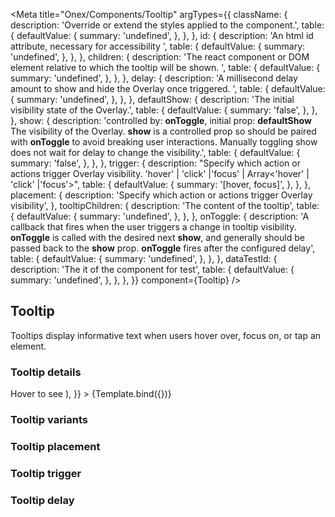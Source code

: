 

<Meta
  title="Onex/Components/Tooltip"
  argTypes={{
    className: {
      description: 'Override or extend the styles applied to the component.',
      table: {
        defaultValue: {
          summary: 'undefined',
        },
      },
    },
    id: {
      description: 'An html id attribute, necessary for accessibility ',
      table: {
        defaultValue: {
          summary: 'undefined',
        },
      },
    },
    children: {
      description:
        'The react component or DOM element relative to which the tooltip will be shown. ',
      table: {
        defaultValue: {
          summary: 'undefined',
        },
      },
    },
    delay: {
      description: 'A millisecond delay amount to show and hide the Overlay once triggered. ',
      table: {
        defaultValue: {
          summary: 'undefined',
        },
      },
    },
    defaultShow: {
      description: 'The initial visibility state of the Overlay.',
      table: {
        defaultValue: {
          summary: 'false',
        },
      },
    },
    show: {
      description:
        'controlled by: <b>onToggle</b>, initial prop: <b>defaultShow</b> The visibility of the Overlay. <b>show</b> is a controlled prop so should be paired with <b>onToggle</b> to avoid breaking user interactions. Manually toggling show does not wait for delay to change the visibility.',
      table: {
        defaultValue: {
          summary: 'false',
        },
      },
    },
    trigger: {
      description:
        "Specify which action or actions trigger Overlay visibility. 'hover' | 'click' |'focus' | Array<'hover' | 'click' |'focus'>",
      table: {
        defaultValue: {
          summary: '[hover, focus]',
        },
      },
    },
    placement: {
      description: 'Specify which action or actions trigger Overlay visibility',
    },
    tooltipChildren: {
      description: 'The content of the tooltip',
      table: {
        defaultValue: {
          summary: 'undefined',
        },
      },
    },
    onToggle: {
      description:
        'A callback that fires when the user triggers a change in tooltip visibility. <b>onToggle</b> is called with the desired next <b>show</b>, and generally should be passed back to the <b>show</b> prop. <b>onToggle</b> fires after the configured delay',
      table: {
        defaultValue: {
          summary: 'undefined',
        },
      },
    },
    dataTestId: {
      description: 'The it of the component for test',
      table: {
        defaultValue: {
          summary: 'undefined',
        },
      },
    },
  }}
  component={Tooltip}
/>


## Tooltip

Tooltips display informative text when users hover over, focus on, or tap an element.

### Tooltip details

<Canvas>
  <Story
    name="Demo"
    args={{
      id: 'demo-tooltip',
      variant: 'default',
      tooltipChildren: 'demo tooltip',
      className: 'onex-demo-tooltip',
      delay: {show: 100, hide: 1000},
      defaultShow: false,
      dataTestId: 'demo-tooltip-id',
      trigger: 'hover',
      children: (
        <Badge type="default" variant="status">
          Hover to see
        </Badge>
      ),
    }}
  >
    {Template.bind({})}
  </Story>
</Canvas>

<ArgsTable story="Demo"/>

### Tooltip variants

<Canvas>
  <Story name="Default" story={stories.Default}/>
</Canvas>

### Tooltip placement

<Canvas>
  <Story name="Left" story={stories.Left}/>
  <Story name="Top" story={stories.Top}/>
  <Story name="Right" story={stories.Right}/>
  <Story name="Bottom" story={stories.Bottom}/>
</Canvas>

### Tooltip trigger

<Canvas>
  <Story name="Hover" story={stories.Hover}/>
  <Story name="Focus" story={stories.Focus}/>
  <Story name="Click" story={stories.Click}/>
</Canvas>

### Tooltip delay

<Canvas>
  <Story name="ShowDelay1000ms" story={stories.ShowDelay1000ms}/>
  <Story name="HideDelay2000ms" story={stories.HideDelay2000ms}/>
</Canvas>
